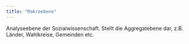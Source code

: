 ```yaml
---
title: "Makroebene"
---
```


Analyseebene der Sozialwissenschaft. Stellt die Aggregatebene dar, z.B. Länder, Wahlkreise, Gemeinden etc.

